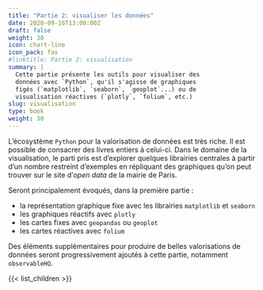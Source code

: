 ```yaml
---
title: "Partie 2: visualiser les données"
date: 2020-09-16T13:00:00Z
draft: false
weight: 30
icon: chart-line
icon_pack: fas
#linktitle: Partie 2: visualisation
summary: |
  Cette partie présente les outils pour visualiser des
  données avec `Python`, qu'il s'agisse de graphiques
  figés (`matplotlib`, `seaborn`, `geoplot`...) ou de
  visualisation réactives (`plotly`, `folium`, etc.)
slug: visualisation
type: book
weight: 30
---
```




L'écosystème `Python` pour la valorisation de données est très riche. Il est
possible de consacrer des livres entiers à celui-ci. 
Dans le domaine de la visualisation, le parti pris est d'explorer quelques
librairies centrales à partir d'un nombre restreint d'exemples en
répliquant des graphiques qu'on peut trouver sur le site d'*open data* de la 
mairie de Paris. 

Seront principalement évoqués, dans la première partie :

* la représentation graphique fixe avec les librairies `matplotlib` et `seaborn`
* les graphiques réactifs avec `plotly`
* les cartes fixes avec `geopandas` ou `geoplot`
* les cartes réactives avec `folium`

Des éléments supplémentaires pour produire de belles
valorisations de données seront progressivement 
ajoutés à cette partie, notamment `observableHQ`.

{{< list_children >}}

